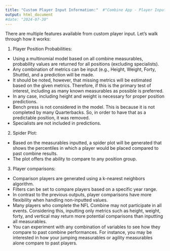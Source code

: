 ---
title: "Custom Player Input Information:"  #"Combine App - Player Input Page"
output: html_document
#date: "2024-07-30"
---


There are multiple features available from custom player input. Let's walk through how it works:


1. Player Position Probabilities:

- Using a multinomial model based on all combine measurables, probability values are returned for all positions (excluding specialists).
- Any combination of metrics can be input (e.g., Height, Weight, Forty, Shuttle), and a prediction will be made.
- It should be noted, however, that missing metrics will be estimated based on the given metrics. Therefore, if this is the primary test of interest, including as many known measurables as possible is preferred.
- In any case, including height and weight is necessary for proper position predictions.
- Bench press is not considered in the model. This is because it is not completed by many Quarterbacks. So, in order to have that as a predictable position, it was removed.
- Specialists are not included in predictions.


2. Spider Plot:

- Based on the measurables inputted, a spider plot will be generated that shows the percentiles in which a player would be placed compared to past combine results.
- The plot offers the ability to compare to any position group.

3. Player comparisons:

- Comparison players are generated using a k-nearest neighbors algorithm.
- Filters can be set to compare players based on a specific year range.
- In contrast to the previous outputs, player comparisons have more flexibility when handling non-inputted values.
- Many players who complete the NFL Combine may not participate in all events. Considering this, inputting only metrics such as height, weight, forty, and vertical may return more potential comparisons than inputting all measurables.
- You can experiment with any combination of variables to see how they compare to past combine performances. For instance, you may be interested in how your jumping measurables or agility measurables alone compare to past players.
